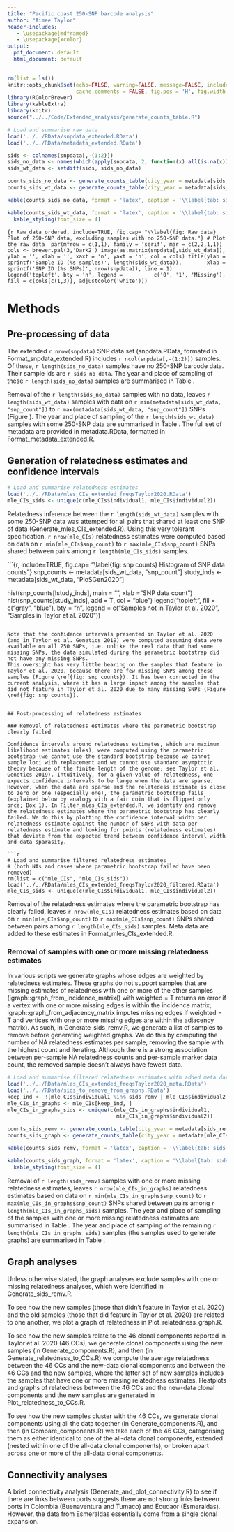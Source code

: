 ```yaml
---
title: "Pacific coast 250-SNP barcode analysis"
author: "Aimee Taylor"
header-includes:
   - \usepackage{mdframed}
   - \usepackage{xcolor}
output:
  pdf_document: default
  html_document: default
---
```


```r
rm(list = ls())
knitr::opts_chunk$set(echo=FALSE, warning=FALSE, message=FALSE, include=TRUE, cache=TRUE, 
                      cache.comments = FALSE, fig.pos = 'H', fig.width = 7, dev = 'png', dpi = 300)
library(RColorBrewer)
library(kableExtra)
library(knitr)
source("../../Code/Extended_analysis/generate_counts_table.R")
```



```r
# Load and summarise raw data 
load('../../RData/snpdata_extended.RData') 
load('../../RData/metadata_extended.RData')

sids <- colnames(snpdata[,-(1:2)])
sids_no_data <- names(which(apply(snpdata, 2, function(x) all(is.na(x)))))
sids_wt_data <- setdiff(sids, sids_no_data)

counts_sids_no_data <- generate_counts_table(city_year = metadata[sids_no_data,c("City", "Year")])
counts_sids_wt_data <- generate_counts_table(city_year = metadata[sids_wt_data,c("City", "Year")])

kable(counts_sids_no_data, format = 'latex', caption = '\\label{tab: sids_no_data sample counts} Yearly sample counts per city of the samples with no 250-SNP data.')

kable(counts_sids_wt_data, format = 'latex', caption = '\\label{tab: sids_wt_data sample counts} Yearly sample counts per city of the samples with some 250-SNP data.') %>%
  kable_styling(font_size = 4)
```
\normalsize

```{r Raw_data_ordered, include=TRUE, fig.cap= "\\label{fig: Raw data} Plot of 250-SNP data, excluding samples with no 250-SNP data."}
# Plot the raw data 
par(mfrow = c(1,1), family = 'serif', mar = c(2,2,1,1))
cols <- brewer.pal(3,'Dark2')
image(as.matrix(snpdata[,sids_wt_data]), 
      ylab = '', xlab = '', xaxt = 'n', yaxt = 'n', col = cols)
title(ylab = sprintf('Sample ID (%s samples)', length(sids_wt_data)), 
      xlab = sprintf('SNP ID (%s SNPs)', nrow(snpdata)), line = 1)
legend('topleft', bty = 'n', legend =
         c('0', '1', 'Missing'), fill = c(cols[c(1,3)], adjustcolor('white')))
```

# Methods

## Pre-processing of data 

The extended `r nrow(snpdata)` SNP data set (snpdata.RData, formated in Format_snpdata_extended.R) includes `r ncol(snpdata[,-(1:2)])` samples. Of these, `r length(sids_no_data)` samples have no 250-SNP barcode data. Their sample ids are `r sids_no_data`. The year and place of sampling of these `r length(sids_no_data)` samples are summarised in Table \ref{tab: sids_no_data sample counts}. 

Removal of the `r length(sids_no_data)` samples with no data, leaves `r length(sids_wt_data)` samples with data on `r min(metadata[sids_wt_data, "snp_count"])` to `r max(metadata[sids_wt_data, "snp_count"])` SNPs (Figure \ref{fig: Raw data}). The year and place of sampling of the `r length(sids_wt_data)` samples with some 250-SNP data are summarised in Table \ref{tab: sids_wt_data sample counts}. The full set of metadata are provided in metadata.RData, formatted in Format_metadata_extended.R. 

## Generation of relatedness estimates and confidence intervals

```r
# Load and summarise relatedness estimates 
load('../../RData/mles_CIs_extended_freqsTaylor2020.RData')
mle_CIs_sids <- unique(c(mle_CIs$individual1, mle_CIs$individual2))
```

Relatedness inference between the `r length(sids_wt_data)` samples with some 250-SNP data was attemped for all pairs that shared at least one SNP of data (Generate_mles_CIs_extended.R). Using this very tolerant specification, `r nrow(mle_CIs)` relatedness estimates were computed based on data on `r min(mle_CIs$snp_count)` to `r max(mle_CIs$snp_count)` SNPs shared between pairs among `r length(mle_CIs_sids)` samples. 

```{r, include=TRUE, fig.cap= "\\label{fig: snp counts} Histogram of SNP data counts"}
snp_counts <- metadata[sids_wt_data, "snp_count"]
study_inds <- metadata[sids_wt_data, "PloSGen2020"]

hist(snp_counts[!study_inds], main = "", xlab = "SNP data count")
hist(snp_counts[study_inds], add = T, col = "blue")
legend("topleft", fill = c("gray", "blue"), bty = "n", 
       legend = c("Samples not in Taylor et al. 2020", "Samples in Taylor et al. 2020"))
```

Note that the confidence intervals presented in Taylor et al. 2020 (and in Taylor et al. Genetics 2019) were computed assuming data were available on all 250 SNPs, i.e. unlike the real data that had some missing SNPs, the data simulated during the parametric bootstrap did not have any missing SNPs. 
This oversight has very little bearing on the samples that feature in Taylor et al. 2020, because there are few missing SNPs among these samples (Figure \ref{fig: snp counts}). It has been corrected in the current analysis, where it has a large impact among the samples that did not feature in Taylor et al. 2020 due to many missing SNPs (Figure \ref{fig: snp counts}). 


## Post-processing of relatedness estimates 

### Removal of relatedness estimates where the parametric bootstrap clearly failed

Confidence intervals around relatedness estimates, which are maximum likelihood estimates (mles), were computed using the parametric bootstrap (we cannot use the standard bootstrap because we cannot sample loci with replacement and we cannot use standard asymptotic theory because of the finite length of the genome; see Taylor et al. Genetics 2019). Intuitively, for a given value of relatedness, one expects confidence intervals to be large when the data are sparse. However, when the data are sparse and the relatedess estimate is close to zero or one (especially one), the parametric bootstrap fails (explained below by analogy with a fair coin that is flipped only once; Box 1). In Filter_mles_CIs_extended.R, we identify and remove the relatedness estimates where the parametric bootstrap has clearly failed. We do this by plotting the confidence interval width per relatedness estimate against the number of SNPs with data per relatedness estimate and looking for points (relatedness estimates) that deviate from the expected trend between confidence interval width and data sparasity. 

```r
# Load and summarise filtered relatedness estimates 
# (both NAs and cases where parametric bootstrap failed have been removed)
rm(list = c("mle_CIs", "mle_CIs_sids"))
load('../../RData/mles_CIs_extended_freqsTaylor2020_filtered.RData') 
mle_CIs_sids <- unique(c(mle_CIs$individual1, mle_CIs$individual2))
```

Removal of the relatedness estimates where the parametric bootstrap has clearly failed, leaves `r nrow(mle_CIs)` relatedness estimates based on data on `r min(mle_CIs$snp_count)` to `r max(mle_CIs$snp_count)` SNPs shared between pairs among `r length(mle_CIs_sids)` samples. Meta data are added to these estimates in Format_mles_CIs_extended.R. 

### Removal of samples with one or more missing relatedness estimates

In various scripts we generate graphs whose edges are weighted by relatedness estimates. These graphs do not support samples that are missing estimates of relatedness with one or more of the other samples (igraph::graph_from_incidence_matrix() with weighted = T returns an error if a vertex with one or more missing edges is within the incidence matrix; igraph::graph_from_adjacency_matrix imputes missing edges if weighted = T and vertices with one or more missing edges are within the adjacency matrix). As such, in Generate_sids_remv.R, we generate a list of samples to remove before generating weighted graphs. We do this by computing the number of NA relatedness estimates per sample, removing the sample with the highest count and iterating. Although there is a strong association between per-sample NA relatedness counts and per-sample marker data count, the removed sample doesn't always have fewest data.

```r
# Load and summarise filtered relatedness estimates with added meta data
load('../../RData/mles_CIs_extended_freqsTaylor2020_meta.RData') 
load('../../RData/sids_to_remove_from_graphs.RData')
keep_ind <- !(mle_CIs$individual1 %in% sids_remv | mle_CIs$individual2 %in% sids_remv)
mle_CIs_in_graphs <- mle_CIs[keep_ind, ]
mle_CIs_in_graphs_sids <- unique(c(mle_CIs_in_graphs$individual1,
                                   mle_CIs_in_graphs$individual2)) 

counts_sids_remv <- generate_counts_table(city_year = metadata[sids_remv,c("City", "Year")])
counts_sids_graph <- generate_counts_table(city_year = metadata[mle_CIs_in_graphs_sids,c("City", "Year")])

kable(counts_sids_remv, format = 'latex', caption = '\\label{tab: sids_remv sample counts} Yearly sample counts per city of the samples ommitted from graphs due to one or more missing relatedness estimate.')

kable(counts_sids_graph, format = 'latex', caption = '\\label{tab: sids_graph sample counts} Yearly sample counts per city of the samples included in graphs') %>%
  kable_styling(font_size = 4)
```

Removal of `r length(sids_remv)` samples with one or more missing relatedness estimates, leaves `r nrow(mle_CIs_in_graphs)` relatedness estimates based on data on `r min(mle_CIs_in_graphs$snp_count)` to `r max(mle_CIs_in_graphs$snp_count)` SNPs shared between pairs among `r length(mle_CIs_in_graphs_sids)` samples. The year and place of sampling of the samples with one or more missing relatedness estimates are summarised in Table \ref{tab: sids_remv sample counts}. The year and place of sampling of the remaining `r length(mle_CIs_in_graphs_sids)` samples (the samples used to generate graphs) are summarised in Table \ref{tab: sids_graph sample counts}.

## Graph analyses 

Unless otherwise stated, the graph analyses exclude samples with one or missing relatedness analyses, which were identified in Generate_sids_remv.R.

To see how the new samples (those that didn't feature in Taylor et al. 2020) and the old samples (those that did feature in Taylor et al. 2020) are related to one another, we plot a graph of relatedness in Plot_relatedness_graph.R. 

To see how the new samples relate to the 46 clonal components reported in Taylor et al. 2020 (46 CCs), we generate clonal components using the new samples (in Generate_components.R), and then (in Generate_relatedness_to_CCs.R) we compute the average relatedness between the 46 CCs and the new-data clonal components and between the 46 CCs and the new samples, where the latter set of new samples includes the samples that have one or more missing relatedness estimates. Heatplots and graphs of relatedness between the 46 CCs and the new-data clonal components and the new samples are generated in Plot_relatedness_to_CCs.R.  

To see how the new samples cluster with the 46 CCs, we generate clonal components using all the data together (in Generate_components.R), and then (in Compare_components.R) we take each of the 46 CCs, categorising them as either identical to one of the all-data clonal components, extended (nested within one of the all-data clonal components), or broken apart across one or more of the all-data clonal components. 


## Connectivity analyses

A brief connectivity analysis (Generate_and_plot_connectivity.R) to see if there are links between ports suggests there are not strong links between ports in Colombia (Buenaventura and Tumaco) and Ecudaor (Esmeraldas). However, the data from Esmeraldas essentially come from a single clonal expansion. 

\pagebreak

\vspace{1cm}
\begin{mdframed}[backgroundcolor=blue!20] 
\section*{Box 1}

Consider a fair coin, whose probability of heads, $p = 0.5$, we want to estimate with confidence intervals using a Binomial model and the parametric bootstrap. The parametric bootstrap works by computing an estimate of $p$ (e.g. a maximum likelihood estimate, mle) based on some observed real data; plugging that estimate, $\widehat{p}$, into the model; simulating data many times under the model with $\widehat{p}$ plugged-in; re-estimating $p$ using the simulated data; and using a summary of the distribution of the many estimates of $p$ based on simulated data to construct a confidence interval for $\widehat{p}$.

In the extremely sparse setting where the coin is flipped only once, the mle of $p$ will either be zero (if the flip returns a tail) or one (if the flip returns a head). The data simulated under the model (the Binomial distribution with $n = 1$ flip) with probablity set equal to either $\hat{p} = 0$ or 1 will either be all tails (if $\hat{p} = 0$) or all heads (if $\hat{p} = 1$) and the estimates of $p$ based on simulated data will either be all zero or all one, respectively. Otherwise stated, there will be no diversity among estimates of $p$ based on data simulated under a coin model whose probability is set equal to the mle based on a single flip.  

Similarly, when the relatedness estimate, $\widehat{r}$, is one and there are data on only one SNP, the parametric bootstrap generates data simulated from a single locus that is IBD with probability equal to $\widehat{r} = 1$. Unless there are genotyping errors, all the simulated data will be IBS and all the relatedness estimates based on the simulated data will be equal to that based on the observed data. When $\widehat{r} = 0$ data are simulated from a single locus that is IBD with probability equal to $\widehat{r} = 0$. Depending on the allele frequencies, the observed data can either be IBS or not, and so relatedness estimates based on simulated data can either be one value that is different to the observed data or another value that is the same as the observed data. 
\vspace{0.5cm}
\end{mdframed}





